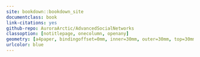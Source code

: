 ```yaml
--- 
site: bookdown::bookdown_site
documentclass: book
link-citations: yes
github-repo: AuroraArctic/AdvancedSocialNetworks
classoption: [notitlepage, onecolumn, openany]
geometry: [a4paper, bindingoffset=0mm, inner=30mm, outer=30mm, top=30mm, bottom=30mm]
urlcolor: blue
---
```

